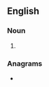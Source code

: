 ==English==

===Noun===
{{head|en|noun plural form}}

# {{plural of|theocrat|lang=en}}

===Anagrams===
* {{anagrams|en|astrotech}}